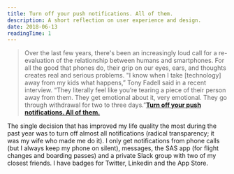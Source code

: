 ```yaml
---
title: Turn off your push notifications. All of them.
description: A short reflection on user experience and design.
date: 2018-06-13
readingTime: 1
---
```


>Over the last few years, there's been an increasingly loud call for a re-evaluation of the relationship between humans and smartphones. For all the good that phones do, their grip on our eyes, ears, and thoughts creates real and serious problems. "I know when I take [technology] away from my kids what happens,” Tony Fadell said in a recent interview. “They literally feel like you’re tearing a piece of their person away from them. They get emotional about it, very emotional. They go through withdrawal for two to three days.”**<a href="https://www.wired.com/story/turn-off-your-push-notifications/">Turn off your push notifications. All of them.</a>**

The single decision that has improved my life quality the most during the past year was to turn off almost all notifications (radical transparency; it was my wife who made me do it). I only get notifications from phone calls (but I always keep my phone on silent), messages, the SAS app (for flight changes and boarding passes) and a private Slack group with two of my closest friends. I have badges for Twitter, Linkedin and the App Store.